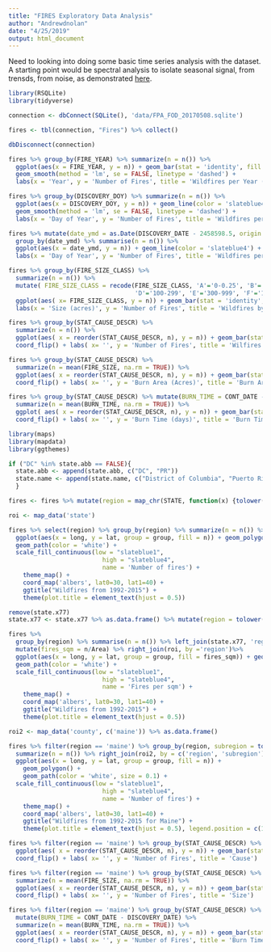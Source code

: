 ```yaml
---
title: "FIRES Exploratory Data Analysis"
author: "Andrewdnolan"
date: "4/25/2019"
output: html_document
---
```


Need to looking into doing some basic time series analysis with the dataset. A starting point would 
be spectral analysis to isolate seasonal signal, from trensds, from noise, as demonstrated 
[here](https://anomaly.io/seasonal-trend-decomposition-in-r/).
```r
library(RSQLite)
library(tidyverse)

connection <- dbConnect(SQLite(), 'data/FPA_FOD_20170508.sqlite')

fires <- tbl(connection, "Fires") %>% collect()

dbDisconnect(connection)
```

```r
fires %>% group_by(FIRE_YEAR) %>% summarize(n = n()) %>%
  ggplot(aes(x = FIRE_YEAR, y = n)) + geom_bar(stat = 'identity', fill = 'slateblue4') +
  geom_smooth(method = 'lm', se = FALSE, linetype = 'dashed') + 
  labs(x = 'Year', y = 'Number of Fires', title = 'Wildfires per Year (1992 - 2015)')
```

```r
fires %>% group_by(DISCOVERY_DOY) %>% summarize(n = n()) %>%
  ggplot(aes(x = DISCOVERY_DOY, y = n)) + geom_line(color = 'slateblue4') + 
  geom_smooth(method = 'lm', se = FALSE, linetype = 'dashed') + 
  labs(x = 'Day of Year', y = 'Number of Fires', title = 'Wildfires per Day of Year (1-365)')
```

```r
fires %>% mutate(date_ymd = as.Date(DISCOVERY_DATE - 2458598.5, origin = '2019-04-25')) %>%
  group_by(date_ymd) %>% summarise(n = n()) %>% 
  ggplot(aes(x = date_ymd, y = n)) + geom_line(color = 'slateblue4') + 
  labs(x = 'Day of Year', y = 'Number of Fires', title = 'Wildfires per Day of Year (1992 - 2015)')
```

```r
fires %>% group_by(FIRE_SIZE_CLASS) %>%
  summarize(n = n()) %>% 
  mutate( FIRE_SIZE_CLASS = recode(FIRE_SIZE_CLASS, 'A'='0-0.25', 'B'='0.26-9.9', 'C'='10.0-99.9', 
                                   'D'='100-299', 'E'='300-999', 'F'='1000-4999', 'G'='5000+')) %>%
  ggplot(aes( x= FIRE_SIZE_CLASS, y = n)) + geom_bar(stat = 'identity', fill = 'slateblue4') + 
  labs(x = 'Size (acres)', y = 'Number of Fires', title = 'Wildfires by Size Class')
```

```r
fires %>% group_by(STAT_CAUSE_DESCR) %>% 
  summarize(n = n()) %>%
  ggplot(aes( x = reorder(STAT_CAUSE_DESCR, n), y = n)) + geom_bar(stat='identity', fill='slateblue4') + 
  coord_flip() + labs( x= '', y = 'Number of Fires', title = 'Wilfires per Cause')
```

```r
fires %>% group_by(STAT_CAUSE_DESCR) %>%
  summarize(n = mean(FIRE_SIZE, na.rm = TRUE)) %>%
  ggplot(aes( x = reorder(STAT_CAUSE_DESCR, n), y = n)) + geom_bar(stat='identity', fill='slateblue4') + 
  coord_flip() + labs( x= '', y = 'Burn Area (Acres)', title = 'Burn Area per Cause')
```

```r
fires %>% group_by(STAT_CAUSE_DESCR) %>% mutate(BURN_TIME = CONT_DATE - DISCOVERY_DATE) %>%
  summarize(n = mean(BURN_TIME, na.rm = TRUE)) %>%
  ggplot( aes( x = reorder(STAT_CAUSE_DESCR, n), y = n)) + geom_bar(stat='identity', fill='slateblue4') + 
  coord_flip() + labs( x= '', y = 'Burn Time (days)', title = 'Burn Time per Cause')
```

```r
library(maps)
library(mapdata)
library(ggthemes)

if ("DC" %in% state.abb == FALSE){
  state.abb <- append(state.abb, c("DC", "PR"))
  state.name <- append(state.name, c("District of Columbia", "Puerto Rico"))
  }

fires <- fires %>% mutate(region = map_chr(STATE, function(x) {tolower(state.name[grep(x, state.abb)])}))

roi <- map_data('state')

fires %>% select(region) %>% group_by(region) %>% summarize(n = n()) %>% right_join(roi, 'region') %>%
  ggplot(aes(x = long, y = lat, group = group, fill = n)) + geom_polygon() +
  geom_path(color = 'white') +
  scale_fill_continuous(low = "slateblue1",
                          high = "slateblue4",
                          name = 'Number of fires') +
    theme_map() +
    coord_map('albers', lat0=30, lat1=40) +
    ggtitle("Wildfires from 1992-2015") +
    theme(plot.title = element_text(hjust = 0.5))

```

```r
remove(state.x77)
state.x77 <- state.x77 %>% as.data.frame() %>% mutate(region = tolower(rownames(state.x77)))

fires %>% 
  group_by(region) %>% summarise(n = n()) %>% left_join(state.x77, 'region') %>%
  mutate(fires_sqm = n/Area) %>% right_join(roi, by ='region')%>%
  ggplot(aes(x = long, y = lat, group = group, fill = fires_sqm)) + geom_polygon() +
  geom_path(color = 'white') +
  scale_fill_continuous(low = "slateblue1",
                          high = "slateblue4",
                          name = 'Fires per sqm') +
    theme_map() +
    coord_map('albers', lat0=30, lat1=40) +
    ggtitle("Wildfires from 1992-2015") +
    theme(plot.title = element_text(hjust = 0.5))
```

```r
roi2 <- map_data('county', c('maine')) %>% as.data.frame()

fires %>% filter(region == 'maine') %>% group_by(region, subregion = tolower(FIPS_NAME)) %>%
  summarize(n = n()) %>% right_join(roi2, by = c('region', 'subregion')) %>%
  ggplot(aes(x = long, y = lat, group = group, fill = n)) + 
    geom_polygon() + 
    geom_path(color = 'white', size = 0.1) +
  scale_fill_continuous(low = "slateblue1",
                          high = "slateblue4",
                          name = 'Number of fires') +
    theme_map() +
    coord_map('albers', lat0=30, lat1=40) +
    ggtitle("Wildfires from 1992-2015 for Maine") +
    theme(plot.title = element_text(hjust = 0.5), legend.position = c(1, 0.6))
```

```r
fires %>% filter(region == 'maine') %>% group_by(STAT_CAUSE_DESCR) %>% summarize(n = n()) %>%
  ggplot(aes( x = reorder(STAT_CAUSE_DESCR, n), y = n)) + geom_bar(stat='identity', fill='slateblue4') + 
  coord_flip() + labs( x= '', y = 'Number of Fires', title = 'Cause')
```

```r
fires %>% filter(region == 'maine') %>% group_by(STAT_CAUSE_DESCR) %>% 
  summarize(n = mean(FIRE_SIZE, na.rm = TRUE)) %>%
  ggplot(aes( x = reorder(STAT_CAUSE_DESCR, n), y = n)) + geom_bar(stat='identity', fill='slateblue4') + 
  coord_flip() + labs( x= '', y = 'Number of Fires', title = 'Size')
```

```r
fires %>% filter(region == 'maine') %>% group_by(STAT_CAUSE_DESCR) %>% 
  mutate(BURN_TIME = CONT_DATE - DISCOVERY_DATE) %>%
  summarize(n = mean(BURN_TIME, na.rm = TRUE)) %>%
  ggplot(aes( x = reorder(STAT_CAUSE_DESCR, n), y = n)) + geom_bar(stat='identity', fill='slateblue4') + 
  coord_flip() + labs( x= '', y = 'Number of Fires', title = 'Burn Time')
```

